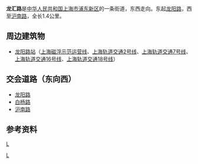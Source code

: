 {{Infobox China Road
|路牌类型=Shanghai
|中文道路名称=龙汇路
|走向1=东
|走向2=西
|走向1(E)=E
|道路英文名=Longhui Rd.
|走向2(E)=W
|道路名称拼音=Lónghuì Lù
|图片=File:Longhui Road.jpg
|图片说明=龙汇路[[白杨路|白杨路]]
|道路总长度=1.4
|车速限制=
|行车线数量=双向两车道
|所在地区=[[上海市|上海市]][[浦东新区|浦东新区]]
|起点=龙阳路
|终点=沪南路
}}
'''龙汇路'''是[[中华人民共和国|中华人民共和国]][[上海市|上海市]][[浦东新区|浦东新区]]的一条街道，东西走向。东起[[龙阳路|龙阳路]]，西至[[沪南路|沪南路]]，全长1.4公里。

==周边建筑物==
* [[龙阳路站|龙阳路站]]（[[上海磁浮示范运营线|上海磁浮示范运营线]]、[[上海轨道交通2号线|上海轨道交通2号线]]、[[上海轨道交通7号线|上海轨道交通7号线]]、[[上海轨道交通16号线|上海轨道交通16号线]]、[[上海轨道交通18号线|上海轨道交通18号线]]）

==交会道路（东向西）==
* [[龙阳路|龙阳路]]
* [[白杨路|白杨路]]
* [[沪南路|沪南路]]

==参考资料==
{{reflist}}

{{上海小作品}}


[[分类:浦东新区|L]]
[[Category:上海道路|L]]